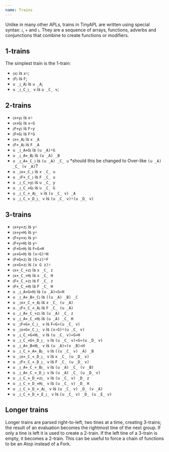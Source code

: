 ```yaml
---
name: Trains
---
```


Unlike in many other APLs, trains in TinyAPL are written using special syntax: `⦅`, `⋄` and `⦆`. They are a sequence of arrays, functions, adverbs and conjunctions that combine to create functions or modifiers.

## 1-trains

The simplest train is the 1-train:

* `⦅x⦆` is `x⍨`;
* `⦅F⦆` is `F`;
* `u _⦅_A⦆` is `u _A`;
* `u _⦅_C_⦆_ v` is `u _C_ v`;

## 2-trains

* `⦅x⋄y⦆` is `x⍨`
* `⦅x⋄G⦆` is `x∘G`
* `⦅F⋄y⦆` is `F∘y`
* `⦅F⋄G⦆` is `F⍤G`
* `⦅x⋄_A⦆` is `x _A`
* `⦅F⋄_A⦆` is `F _A`
* `u _⦅_A⋄G⦆` is `(u _A)⍤G`
* `u _⦅_A⋄_B⦆` is `(u _A) _B`
* `u _⦅_A⋄_C_⦆` is `(u _A) _C_ u` *should this be changed to Over-like `(u _A) _C_ (v _A)`?
* `u _⦅x⋄_C_⦆` is `x _C_ u`
* `u _⦅F⋄_C_⦆` is `F _C_ u`
* `u _⦅_C_⋄y⦆` is `u _C_ y`
* `u _⦅_C_⋄G⦆` is `u _C_ G`
* `u _⦅_C_⋄_A⦆_ v` is `(u _C_ v) _A`
* `u _⦅_C_⋄_D_⦆_ v` is `(u _C_ v)⍤(u _D_ v)`

## 3-trains

* `⦅x⋄y⋄z⦆` is `y⍨`
* `⦅x⋄y⋄H⦆` is `y⍨`
* `⦅F⋄y⋄x⦆` is `y⍨`
* `⦅F⋄y⋄H⦆` is `y⍨`
* `⦅F⋄G⋄H⦆` is `F«G»H`
* `⦅x⋄G⋄H⦆` is `(x∘G)⍤H`
* `⦅F⋄G⋄z⦆` is `(G∘z)⍤F`
* `⦅x⋄G⋄z⦆` is `(x G z)⍨`
* `⦅x⋄_C_⋄z⦆` is `x _C_ z`
* `⦅x⋄_C_⋄H⦆` is `x _C_ H`
* `⦅F⋄_C_⋄z⦆` is `F _C_ z`
* `⦅F⋄_C_⋄H⦆` is `F _C_ H`
* `u _⦅_A⋄G⋄H⦆` is `(u _A)«G»H`
* `u _⦅_A⋄_B⋄_C⦆` is `((u _A) _B) _C`
* `u _⦅x⋄_C_⋄_A⦆` is `x _C_ (u _A)`
* `u _⦅F⋄_C_⋄_A⦆` is `F _C_ (u _A)`
* `u _⦅_A⋄_C_⋄z⦆` is `(u _A) _C_ z`
* `u _⦅_A⋄_C_⋄H⦆` is `(u _A) _C_ H`
* `u _⦅F⋄G⋄_C_⦆_ v` is `F«G»(u _C_ v)`
* `u _⦅x⋄G⋄_C_⦆_ v` is `(x∘G)⍤(u _C_ v)`
* `u _⦅_C_⋄G⋄H⦆_ v` is `(u _C_ v)«G»H`
* `u _⦅_C_⋄G⋄_D_⦆_ v` is `(u _C_ v)«G»(u _D_ v)`
* `u _⦅_A⋄_B⋄H⦆_ v` is `(u _A)«(v _B)»H`
* `u _⦅_C_⋄_A⋄_B⦆_ v` is `((u _C_ v) _A) _B`
* `u _⦅x⋄_C_⋄_D_⦆_ v` is `x _C_ (u _D_ v)`
* `u _⦅F⋄_C_⋄_D_⦆_ v` is `F _C_ (u _D_ v)`
* `u _⦅_A⋄_C_⋄_B⦆_ v` is `(u _A) _C_ (v _B)`
* `u _⦅_A⋄_C_⋄_D_⦆ v` is `(u _A) _C_ (u _D_ v)`
* `u _⦅_C_⋄_D_⋄z⦆_ v` is `(u _C_ v) _D_ z`
* `u _⦅_C_⋄_D_⋄H⦆_ v` is `(u _C_ v) _D_ H`
* `u _⦅_C_⋄_D_⋄_A⦆_ v` is `(u _C_ v) _D_ (v _A)`
* `u _⦅_C_⋄_D_⋄_E_⦆_ v` is `(u _C_ v) _D_ (u _E_ v)`

## Longer trains

Longer trains are parsed right-to-left, two tines at a time, creating 3-trains; the result of an evaluation becomes the rightmost tine of the next group. If only a tine is left it is used to create a 2-train. If the left tine of a 3-train is empty, it becomes a 2-train. This can be useful to force a chain of functions to be an Atop instead of a Fork.
